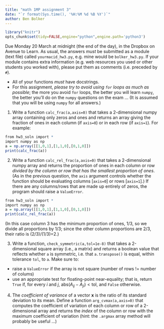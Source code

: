 ```yaml
---
title: "math 1MP assignment 3"
date: "`r format(Sys.time(), '%H:%M %d %B %Y')`"
author: Ben Bolker
---
```

```r
library("knitr")
opts_chunk$set(tidy=FALSE,engine="python",engine.path='python3')
```

Due Monday 20 March at midnight (the end of the day), in the Dropbox on Avenue to Learn. As usual, the answers *must* be submitted as a module (text file) called `yourmacid_hw3.py`, e.g. mine would be `bolker_hw3.py`.  If your module contains extra information (e.g. web resources you used or other students you worked with), please put them as comments (i.e. preceded by `#`).

- All of your functions *must* have docstrings.
- For this assignment, *please try to avoid using `for` loops as much as possible*; the more you avoid `for` loops, the better you will learn `numpy`, the better you'll do on the `numpy` questions on the exam ... (It is assumed that you will be using `numpy` for all answers.)

1. Write a function `calc_frac(a,axis=0)` that takes a 2-dimensional numpy array containing only zeros and ones and returns an array giving the fraction of ones in each column (if `axis=0`) or in each row (if `axis=1`). For example: 
```r
from hw3_soln import *
import numpy as np
a = np.array([[1,0,1],[1,1,0],[0,1,0]])
print(calc_frac(a))
```                  
2. Write a function `calc_rel_frac(a,axis=0)` that takes a 2-dimensional numpy array and returns the proportion of ones in each column or row *divided by the column or row that has the smallest proportion of ones*. (As in the previous question, the `axis` argument controls whether the function should be evaluating columns [`axis=0`] or rows [`axis=1`].) If there are any columns/rows that are made up entirely of zeros, the program should raise a `ValueError`.
```r
from hw3_soln import *
import numpy as np
a = np.array([[1,0,1],[1,1,0],[0,1,0]])
print(calc_rel_frac(a))
```
(In this case column 3 has the minimum proportion of ones, 1/3, so we divide all proportions by 1/3; since the other column proportions are 2/3, their ratio is (2/3)/(1/3)=2.)

3. Write a function, `check_symmetric(a,tol=1e-8)` that takes a 2-dimensional square array (i.e., a matrix) and returns a boolean value that reflects whether `a` is symmetric, i.e. that `a.transpose()` is equal, within tolerance `tol`, to `a`. Make sure to:
- raise a `ValueError` if the array is not square (number of rows != number of colums)
- use an appropriate test for floating-point near-equality; that is, return `True` if, for every $i$ and $j$, $\textrm{abs}(A_{ij}-A_{ji})<\textrm{tol}$, and `False` otherwise.

4. The *coefficient of variance* of a vector $\mathbf x$ is the ratio of its standard deviation to its mean. Define a function `arg_cvmax(a,axis=0)` that computes the coefficient of variation of each column or row of a 2-dimensional array and returns the *index* of the column or row with the maximum coefficient of variation (hint: the `.argmax` array method will probably be useful ...)





